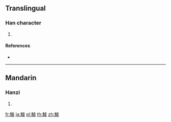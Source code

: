 {{character info/new}}
==Translingual==

===Han character===
{{Han char|rn=195|rad=魚|as=08|sn=19|four=20344|canj=NFYTV}}

# {{defn|Han|sort=魚08}}

====References====
* {{Han ref|kx=1472.190|dkj=46227|dj=2004.280|hdz=74698.110|uh=9BDC|ud=39900|bh=F3D2|bd=62418}}

----

==Mandarin==

===Hanzi===
{{cmn-hanzi|pin=[[qiè]] ([[qie4]])|wg=ch'ieh<sup>4</sup>}}

# {{defn|lang=cmn|sort=魚08}}

[[fr:鯜]]
[[ja:鯜]]
[[pl:鯜]]
[[th:鯜]]
[[zh:鯜]]